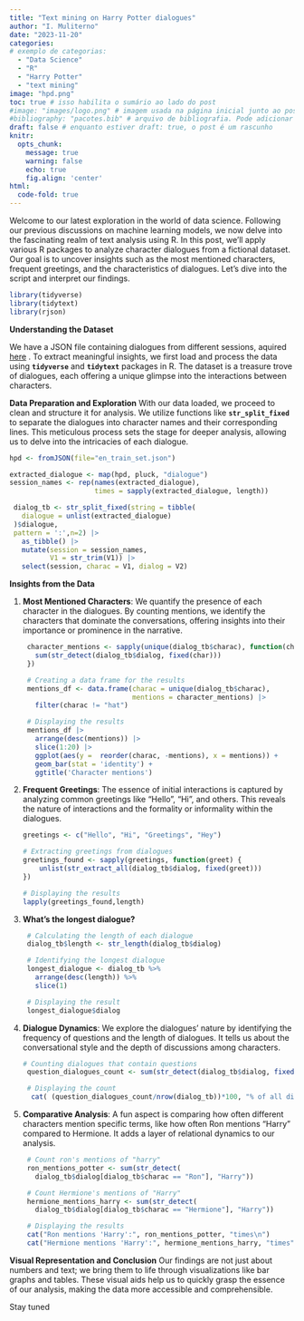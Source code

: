 ```yaml
---
title: "Text mining on Harry Potter dialogues"
author: "I. Muliterno"
date: "2023-11-20" 
categories: 
# exemplo de categorias:
  - "Data Science"
  - "R"
  - "Harry Potter"
  - "text mining"
image: "hpd.png"  
toc: true # isso habilita o sumário ao lado do post
#image: "images/logo.png" # imagem usada na página inicial junto ao post
#bibliography: "pacotes.bib" # arquivo de bibliografia. Pode adicionar mais arquivos!
draft: false # enquanto estiver draft: true, o post é um rascunho
knitr: 
  opts_chunk: 
    message: true
    warning: false
    echo: true
    fig.align: 'center'
html:
  code-fold: true
---
```


Welcome to our latest exploration in the world of data science. Following our previous discussions on machine learning models, we now delve into the fascinating realm of text analysis using R. In this post, we'll apply various R packages to analyze character dialogues from a fictional dataset. Our goal is to uncover insights such as the most mentioned characters, frequent greetings, and the characteristics of dialogues. Let's dive into the script and interpret our findings.

```r
library(tidyverse)
library(tidytext)
library(rjson)
```

**Understanding the Dataset**

We have a JSON file containing dialogues from different sessions, aquired [here](https://nuochenpku.github.io/HPD.github.io/index.html) . To extract meaningful insights, we first load and process the data using **`tidyverse`** and **`tidytext`** packages in R. The dataset is a treasure trove of dialogues, each offering a unique glimpse into the interactions between characters.

**Data Preparation and Exploration** With our data loaded, we proceed to clean and structure it for analysis. We utilize functions like **`str_split_fixed`** to separate the dialogues into character names and their corresponding lines. This meticulous process sets the stage for deeper analysis, allowing us to delve into the intricacies of each dialogue.

```r

hpd <- fromJSON(file="en_train_set.json")

extracted_dialogue <- map(hpd, pluck, "dialogue")
session_names <- rep(names(extracted_dialogue), 
                     times = sapply(extracted_dialogue, length))

 dialog_tb <- str_split_fixed(string = tibble(
   dialogue = unlist(extracted_dialogue)
 )$dialogue,
 pattern = ':',n=2) |> 
   as_tibble() |> 
   mutate(session = session_names,
          V1 = str_trim(V1)) |> 
   select(session, charac = V1, dialog = V2)
```

**Insights from the Data**

1.  **Most Mentioned Characters**: We quantify the presence of each character in the dialogues. By counting mentions, we identify the characters that dominate the conversations, offering insights into their importance or prominence in the narrative.

    ```r
     character_mentions <- sapply(unique(dialog_tb$charac), function(char) {
       sum(str_detect(dialog_tb$dialog, fixed(char)))
     })
     
     # Creating a data frame for the results
     mentions_df <- data.frame(charac = unique(dialog_tb$charac),
                               mentions = character_mentions) |> 
       filter(charac != "hat")
     
     # Displaying the results
     mentions_df |> 
       arrange(desc(mentions)) |> 
       slice(1:20) |> 
       ggplot(aes(y =  reorder(charac, -mentions), x = mentions)) +
       geom_bar(stat = 'identity') +
       ggtitle('Character mentions')
    ```

2.  **Frequent Greetings**: The essence of initial interactions is captured by analyzing common greetings like "Hello", "Hi", and others. This reveals the nature of interactions and the formality or informality within the dialogues.

    ```r
    greetings <- c("Hello", "Hi", "Greetings", "Hey")

    # Extracting greetings from dialogues
    greetings_found <- sapply(greetings, function(greet) {
        unlist(str_extract_all(dialog_tb$dialog, fixed(greet)))
    })

    # Displaying the results
    lapply(greetings_found,length)
    ```

3.  **What's the longest dialogue?**

    ```r
     # Calculating the length of each dialogue
     dialog_tb$length <- str_length(dialog_tb$dialog)
     
     # Identifying the longest dialogue
     longest_dialogue <- dialog_tb %>% 
       arrange(desc(length)) %>%
       slice(1)
     
     # Displaying the result
     longest_dialogue$dialog
    ```

4.  **Dialogue Dynamics**: We explore the dialogues' nature by identifying the frequency of questions and the length of dialogues. It tells us about the conversational style and the depth of discussions among characters.

    ```r
    # Counting dialogues that contain questions
     question_dialogues_count <- sum(str_detect(dialog_tb$dialog, fixed("?")))
     
     # Displaying the count
      cat( (question_dialogues_count/nrow(dialog_tb))*100, "% of all dialogues are questions")
    ```

5.  **Comparative Analysis**: A fun aspect is comparing how often different characters mention specific terms, like how often Ron mentions "Harry" compared to Hermione. It adds a layer of relational dynamics to our analysis.

    ```r

     # Count ron's mentions of "harry"
     ron_mentions_potter <- sum(str_detect(
       dialog_tb$dialog[dialog_tb$charac == "Ron"], "Harry"))
     
     # Count Hermione's mentions of "Harry"
     hermione_mentions_harry <- sum(str_detect(
       dialog_tb$dialog[dialog_tb$charac == "Hermione"], "Harry"))
     
     # Displaying the results
     cat("Ron mentions 'Harry':", ron_mentions_potter, "times\n")
     cat("Hermione mentions 'Harry':", hermione_mentions_harry, "times")
    ```

**Visual Representation and Conclusion** Our findings are not just about numbers and text; we bring them to life through visualizations like bar graphs and tables. These visual aids help us to quickly grasp the essence of our analysis, making the data more accessible and comprehensible.

Stay tuned
